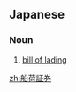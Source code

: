 ==Japanese==
{{ja-kanjitab|ふな|に|しょう|けん}}

===Noun===
{{ja-noun|ふなにしょうけん}}

# [[bill of lading]]

[[zh:船荷証券]]